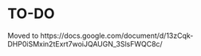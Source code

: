 <!-- Do NOT knit this document. It is part of a larger document. Instead knit the main document (my-apa-formatted-article) -->

# TO-DO

Moved to https://docs.google.com/document/d/13zCqk-DHP0iSMxin2tExrt7woiJQAUGN_3SlsFWQC8c/
